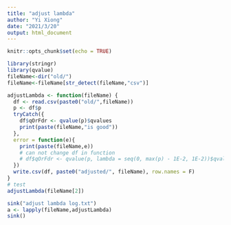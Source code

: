 ```yaml
---
title: "adjust lambda"
author: "Yi Xiong"
date: "2021/3/20"
output: html_document
---
```


```r
knitr::opts_chunk$set(echo = TRUE)
```

```r
library(stringr)
library(qvalue)
fileName<-dir("old/")
fileName<-fileName[str_detect(fileName,"csv")]

adjustLambda <- function(fileName) {
  df <- read.csv(paste0("old/",fileName))
  p <- df$p
  tryCatch({
    df$qOrFdr <- qvalue(p)$qvalues
    print(paste(fileName,"is good"))
  },
  error = function(e){
    print(paste(fileName,e))
    # can not change df in function
    # df$qOrFdr <- qvalue(p, lambda = seq(0, max(p) - 1E-2, 1E-2))$qvalues
  })
  write.csv(df, paste0("adjusted/", fileName), row.names = F)
}
# test
adjustLambda(fileName[2])

sink("adjust lambda log.txt")
a <- lapply(fileName,adjustLambda)
sink()
```

